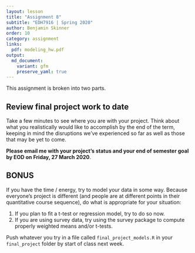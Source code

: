 ```yaml
---
layout: lesson
title: "Assignment 8"
subtitle: "EDH7916 | Spring 2020"
author: Benjamin Skinner
order: 10
category: assignment
links:
  pdf: modeling_hw.pdf
output:
  md_document:
    variant: gfm
    preserve_yaml: true
---
```


This assignment is broken into two parts. 

## Review final project work to date

Take a few minutes to see where you are with your project. Think about
what you realistically would like to accomplish by the end of the
term, keeping in mind the disruptions we've experienced so far as well
as those that may be yet to come. 

**Please email me with your project's status and your end of semester
goal by EOD on Friday, 27 March 2020**.

## BONUS

If you have the time / energy, try to model your data in some
way. Because everyone's project is different (and people are at
different points in their quantitative course sequence), do what is
appropriate for your situation:

1. If you plan to fit a t-test or regression model, try to do so now.
1. If you are using survey data, try using the survey package to
   compute properly weighted means and/or t-tests.

Push whatever you try in a file called `final_project_models.R` in
your `final_project` folder by start of class next week.
